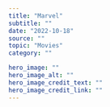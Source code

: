 ---
title: "Marvel"
subtitle: ""
date: "2022-10-18"
source: ""
topic: "Movies"
category: "" 

hero_image: ""
hero_image_alt: ""
hero_image_credit_text: ""
hero_image_credit_link: ""
---

